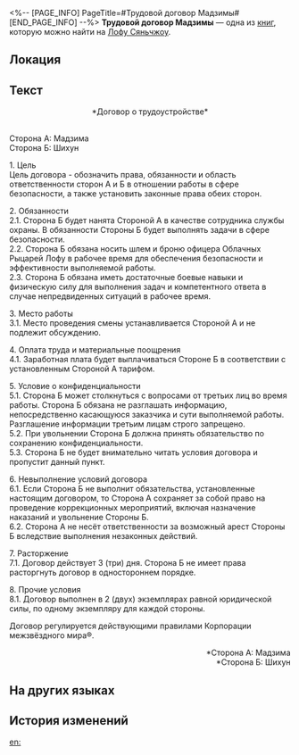 <%-- [PAGE_INFO]
PageTitle=#Трудовой договор Мадзимы#
[END_PAGE_INFO] --%>
{{Дополнить}}
{{Книга Инфобокс
|id           = 240
|Название     = 
|Изображение  = Иконка рукописи с Лофу Сяньчжоу.png
|Мир          = Лофу Сяньчжоу
|Томов        = 1
|Автор        = <!--нужно добавить-->
|Описание     = Трудовой договор между Мадзимой и Шихуном. Судя по всему, Шихун читал его невнимательно.
|Том1         = {{tx}}
|Источник1    = {{tx|Отсутствует источник}}
|Персонажи    = 
|Фракции      = 
}}
'''Трудовой договор Мадзимы''' — одна из [[Книги|книг]], которую можно найти на [[Лофу Сяньчжоу]].

==Локация==
{{Отметка карты|<!--название карты-->|<!--id отметки-->}}

==Текст==
<div align="center">*Договор о трудоустройстве*</div><br />Сторона А: Мадзима<br />
Сторона Б: Шихун

1. Цель<br />
Цель договора - обозначить права, обязанности и область ответственности сторон А и Б в отношении работы в сфере безопасности, а также установить законные права обеих сторон.

2. Обязанности<br />
2.1. Сторона Б будет нанята Стороной А в качестве сотрудника службы охраны. В обязанности Стороны Б будет выполнять задачи в сфере безопасности.<br />
2.2. Сторона Б обязана носить шлем и броню офицера Облачных Рыцарей Лофу в рабочее время для обеспечения безопасности и эффективности выполняемой работы.<br />
2.3. Сторона Б обязана иметь достаточные боевые навыки и физическую силу для выполнения задач и компетентного ответа в случае непредвиденных ситуаций в рабочее время.

3. Место работы<br />
3.1. Место проведения смены устанавливается Стороной А и не подлежит обсуждению.

4. Оплата труда и материальные поощрения<br />
4.1. Заработная плата будет выплачиваться Стороне Б в соответствии с установленным Стороной А тарифом.

5. Условие о конфиденциальности<br />
5.1. Сторона Б может столкнуться с вопросами от третьих лиц во время работы. Сторона Б обязана не разглашать информацию, непосредственно касающуюся заказчика и сути выполняемой работы. Разглашение информации третьим лицам строго запрещено.<br />
5.2. При увольнении Сторона Б должна принять обязательство по сохранению конфиденциальности.<br />
5.3. Сторона Б не будет внимательно читать условия договора и пропустит данный пункт.

6. Невыполнение условий договора<br />
6.1. Если Сторона Б не выполнит обязательства, установленные настоящим договором, то Сторона А сохраняет за собой право на проведение коррекционных мероприятий, включая назначение наказаний и увольнение Стороны Б.<br />
6.2. Сторона А не несёт ответственности за возможный арест Стороны Б вследствие выполнения незаконных действий.

7. Расторжение<br />
7.1. Договор действует 3 (три) дня. Сторона Б не имеет права расторгнуть договор в одностороннем порядке.

8. Прочие условия<br />
8.1. Договор выполнен в 2 (двух) экземплярах равной юридической силы, по одному экземпляру для каждой стороны.

Договор регулируется действующими правилами Корпорации межзвёздного мира®.

<div align="right">*Сторона А: Мадзима<br />
*Сторона Б: Шихун</div>

==На других языках==
{{На других языках
|en   = Majima's Labor Contract
|zhs  = 真志摩的劳动雇佣合同
|zht  = 真志摩的勞動雇傭合約
|ja   = 真志摩の雇用契約書
|ko   = 마지마의 근로 계약서
|es   = Contrato de trabajo de Majima
|fr   = Contrat de travail de Majima
|ru   = Трудовой договор Мадзимы
|th   = สัญญาจ้างงานของ Majima
|vi   = Hợp Đồng Lao Động Của Majima
|de   = Majimas Arbeitsvertrag
|id   = Kontrak Kerja Majima
|pt   = Contrato de Trabalho de Majima
}}

==История изменений==
{{История изменений|3.5}}

[[en:]]